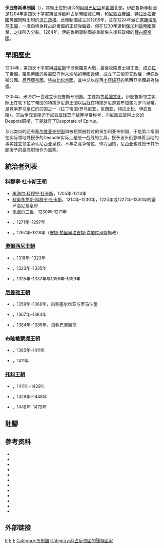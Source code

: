 {{expand|time=2017-11-19}}

{{Infobox Former Country
|native_name = 
|conventional_long_name = 伊庇鲁斯专制国
|common_name = 伊庇鲁斯专制国
|status = 拜占庭帝国的继承国<br/>[[拉丁帝国|拉丁帝国]]、[[尼西亚帝国|尼西亚帝国]]与[[巴列奥略王朝|拜占庭帝国（巴列奥略王朝）]]、[[安茹家族|安茹帝国]]与[[奥斯曼帝国|奥斯曼帝国]]的附庸国<br/>（不论名义上与实际上，按时间先后排列）
|common_languages = [[中古希腊语|希腊语]]<ref>Dana Facaros, Linda Theodorou. ''Greece''. New Holland Publishers, May 1, 2003, [https://books.google.com/books?id=UlBjpoeo9-gC&pg=PA412 p. 412] {{Wayback|url=https://books.google.com/books?id=UlBjpoeo9-gC&pg=PA412 |date=20160504225452 }}.</ref>，[[塞尔维亚语|塞尔维亚语]]
|continent = 欧洲
|region    = 巴尔干
|era       = 中世纪中期
|government_type = 君主制
|
|life_span = 约1205年–1337年或1340年{{ref|subsumed|a}}<br>1356年–1479年{{ref|Tocco|b}}
|year_start  = 1205年
|event_start = 建立
|year_end    = 1479年
|event_end = [[奥斯曼帝国|奥斯曼帝国]]征服{{tsl|en|Vonitsa||Vonitsa}}
|event1 = [[拜占庭帝国|拜占庭帝国]]吞并
|date_event1 = 1337年或1340年
|event2 = {{tsl|en|Nikephoros II Orsini|尼基弗鲁斯二世 (伊庇鲁斯)|尼基弗鲁斯二世}}重建
|date_event2 = 1356年
|
|p1          = 安格洛斯王朝
|flag_p1    = Flag of Palaeologus Dynasty.svg
|p2          = 塞尔维亚帝国
|flag_p2    = Grb Nemanjica mini transparent.png
|s1          = 巴列奥略王朝
|flag_s1    = Flag of Palaeologus Dynasty.svg
|s2          = 奥斯曼帝国
|flag_s2     = Flag of the Ottoman Empire (1453-1844).svg
|
|image_map    =Byzantium1204-zh.svg
|image_map_caption  = 约1204年第四次十字军东征后，[[拉丁帝国|拉丁帝国]]、[[尼西亚帝国|尼西亚帝国]]、[[特拉比松帝国|特拉比松帝国]]和伊庇鲁斯专制国并立
|
|capital          = [[阿尔塔_(希腊)|阿尔塔]]（1205年–1337年或1340年，1430年–1449年）<br/>[[约阿尼纳|约阿尼纳]]（1356年–1430年）<br/>{{tsl|en|Angelokastro, Aetolia-Acarnania}}（1449年–1460年）
|religion         = [[正教|正教]]
|
|leader1      = 米海尔一世 (伊庇鲁斯)
|leader2      = 莱昂纳多 (伊庇鲁斯)
|year_leader1 = 1205年–1214年
|year_leader2 = 1448年–1479年
|title_leader = 专制君主
|today        = {{flag|Albania}}<br>{{flag|Greece}}
|footnote_a   = {{note|subsumed||1224年–1230年为其所成立的[[塞萨洛尼基帝国|塞萨洛尼基帝国]]的一部分；1259年–1260年[[尼西亚帝国|尼西亚帝国]]暂时征服}}
|footnote_b   = {{note|Tocco||1416年后被联合统治，成为{{tsl|en|County palatine of Cephalonia and Zakynthos}}的一部分}}
}}

'''伊庇魯斯專制國'''（{{lang-el|Βασιλεία τῶν Ῥωμαίων}}），其領土位於現今的[[阿爾巴尼亞|阿爾巴尼亞]]和[[希臘|希臘]]北部。伊庇魯斯專制國是1204年第四次十字軍東征導致拜占庭帝國滅亡時，和[[尼西亞帝國|尼西亞帝國]]、[[特拉比松帝國|特拉比松帝國]]等國同時出現的[[流亡政權|流亡政權]]。此專制國成立於1205年，並在1224年滅亡[[塞薩洛尼基王國|塞薩洛尼基王國]]，一度自稱為拜占庭帝國的正統後繼者。但在1230年遭到[[保加利亚第一帝国|保加利亞帝國]]襲擊，之後陷入分裂。1264年，伊庇魯斯專制國被重新併入復辟政權的[[拜占庭帝國|拜占庭帝國]]。

== 早期歷史 ==
1204年，第四次十字軍與[[威尼斯|威尼斯]]干涉東羅馬內戰，最後攻陷君士坦丁堡，成立[[拉丁帝國|拉丁帝國]]。羅馬帝國的後裔堅守尚未淪陷的帝國邊疆，成立了三個旁支政權：伊庇魯斯公國、[[尼西亞帝國|尼西亞帝國]]、[[特拉比松帝國|特拉比松帝國]]，其中又以座落[[小亞細亞|小亞細亞]]的尼西亞帝國最為強盛。

1205年，米海尔一世建立伊庇鲁斯专制国。主要為古[[希臘文化|希臘文化]]。伊庇鲁斯领主实际上在攻下拉丁帝国的特撒罗尼迦王国以后就在特撒罗尼迦宣布加冕为罗马皇帝，是竞争罗马皇位的四国之一（拉丁帝国/罗马尼亚，尼西亚，特拉比松，伊庇鲁斯），其后伊庇鲁斯迫于尼西亚锋芒而放弃皇帝称号、向尼西亚请得上文的Despote职衔，于是就有了Despotate of Epirus。

与此类似的还有[[塞尔维亚专制国|塞尔维亚专制国]]和被短暂册封过的保加利亚专制国，于是第二帝国在实际领地外授予的Despote实际上是统一战线的工具，授予该头衔意味着当地的事实独立领主承认尼西亚皇权、不与之竞争帝位，作为回馈，尼西亚也就授予其所能授予的最高职衔作为嘉奖。

==統治者列表==
{{see also|伊庇鲁斯专制君主}}
===科穆寧·杜卡斯王朝===
* [[米海尔·科穆宁·杜卡斯|米海尔·科穆宁·杜卡斯]]，1205年-1214年
* [[狄奥多罗斯·科穆宁·杜卡斯|狄奥多罗斯·科穆宁·杜卡斯]]，1214年–1230年，1225年或1227年-1330年的塞萨洛尼基皇帝
* [[米海尔二世·科穆宁·杜卡斯|米海尔二世]]，1230年–1271年
* {{tsl|en|Nikephoros I Komnenos Doukas|尼基弗鲁斯一世 (伊庇鲁斯)|尼基弗鲁斯一世}}，1271年–1297年
* {{tsl|en|Thomas I Komnenos Doukas|托马斯一世 (伊庇鲁斯)|托马斯一世}}，1297年–1318年（[[安娜·帕里奥洛吉娜·坎塔库泽娜|安娜·帕里奥洛吉娜·坎塔库泽娜]]摄政）

===[[奧爾西尼家族|奧爾西尼王朝]]===
* {{tsl|en|Nicholas Orsini|尼古拉斯 (伊庇鲁斯)|尼古拉斯}}，1318年–1323年
* {{tsl|en|John II Orsini|约翰 (伊庇鲁斯)|约翰}}，1323年–1335年
* {{tsl|en|Nikephoros II Orsini|尼基弗鲁斯二世 (伊庇鲁斯)|尼基弗鲁斯二世}}，1335年–1337年与1356年–1359年
===[[尼曼雅王朝|尼曼雅王朝]]===
* {{tsl|en|Simeon Uroš|西蒙 (伊庇鲁斯)|西蒙}}，1359年–1366年，自称塞尔维亚与罗马沙皇
* {{tsl|en|Thomas II Preljubović|托马斯二世 (伊庇鲁斯)|托马斯二世}}，1367年–1384年
* {{tsl|en|Maria Angelina Doukaina Palaiologina|玛利亚 (伊庇鲁斯)|玛利亚}}，1384年–1385年，自称巴塞丽莎

===布隆戴蒙提王朝===
* {{tsl|en|Esau de' Buondelmonti|以扫 (伊庇鲁斯)|以扫}}，1385年–1411年
* {{tsl|en|Giorgio de' Buondelmonti|乔治 (伊庇鲁斯)|乔治}}，1411年

===[[托科家族|托科王朝]]===
* {{tsl|en|Carlo I Tocco|卡洛一世 (伊庇鲁斯)|卡洛一世}}，1411年–1429年
* {{tsl|en|Carlo II Tocco|卡洛二世 (伊庇鲁斯)|卡洛二世}}，1429年–1448年
* {{tsl|en|Leonardo III Tocco|莱奥纳尔多 (伊庇鲁斯)|莱奥纳尔多}}，1448年–1479年

==註腳==
{{Reflist}}

==參考资料==
* {{cite book|first=John Van Antwerp|last=Fine|authorlink=小约翰·范安特卫普·法恩|title=The Late Medieval Balkans: A Critical Survey from the Late Twelfth Century to the Ottoman Conquest|publisher=University of Michigan Press|location=Ann Arbor|year=1994|isbn=978-0-472-08260-5|url=https://books.google.com/books?id=Hh0Bu8C66TsC|ref=harv|access-date=2017-11-04|archive-date=2019-03-30|archive-url=https://web.archive.org/web/20190330024852/https://books.google.com/books?id=Hh0Bu8C66TsC|dead-url=no}}
* {{cite encyclopedia | editor-first = Alexander | editor-last = Kazhdan | editor-link = Alexander Kazhdan | encyclopedia = [[The_Oxford_Dictionary_of_Byzantium|The Oxford Dictionary of Byzantium]] | publisher = Oxford University Press | location = Oxford and New York | year = 1991 | isbn = 978-0-19-504652-6 | ref=harv}}
* {{cite book|editor1-last=Arbel|editor1-first=Benjamin|editor2-last=Hamilton|editor2-first=Bernhard|editor3-last=Jacoby|editor3-first=David|title=Latins and Greeks in the Eastern Mediterranean After 1204|year=1989|publisher=Frank Cass & Co. Ltd.|last=Magdalino|first=Paul|chapter=Between Romaniae: Thessaly and Epirus in the Later Middle Ages|pages=87–110|isbn=0-71463372-0|chapterurl=https://books.google.com/books?id=kUzFBQAAQBAJ&pg=PA87|ref=harv|access-date=2017-11-04|archive-date=2020-07-29|archive-url=https://web.archive.org/web/20200729183956/https://books.google.com/books?id=kUzFBQAAQBAJ&pg=PA87|dead-url=no|authorlink=保罗·马格达利诺}}
* {{citation | title=The Last Centuries of Byzantium, 1261–1453 | first=Donald MacGillivray | last=Nicol | authorlink=Donald Nicol | publisher=Cambridge University Press | year=1993 | isbn=978-0-521-43991-6 | url=https://books.google.com/books?id=y2d6OHLqwEsC | accessdate=2017-11-04 | archive-date=2019-03-30 | archive-url=https://web.archive.org/web/20190330024905/https://books.google.com/books?id=y2d6OHLqwEsC | dead-url=no }}
* {{cite book | first=Donald MacGillivray | last=Nicol | authorlink=Donald Nicol | title=The Despotate of Epiros 1267–1479: A Contribution to the History of Greece in the Middle Ages | publisher=Cambridge University Press | location=Cambridge | year=2010 | isbn=978-0-521-13089-9 | url=https://books.google.com/books?id=XIj0FfKto9AC | ref=harv | access-date=2017-11-04 | archive-date=2016-06-10 | archive-url=https://web.archive.org/web/20160610200741/https://books.google.com/books?id=XIj0FfKto9AC | dead-url=no }}
* {{cite book | last1=Soustal | first1=Peter | last2=Koder | first2=Johannes | title=Tabula Imperii Byzantini, Band 3: Nikopolis und Kephallēnia | publisher=Verlag der Österreichischen Akademie der Wissenschaften | location=Vienna | year=1981 | isbn=3-7001-0399-9 | url=https://books.google.com/books?id=6fx-QgAACAAJ | language=de | ref=harv}}
* {{cite book | last = Stavridou-Zafraka | first = Alkmini | title = Νίκαια και Ήπειρος τον 13ο αιώνα. Ιδεολογική αντιπαράθεση στην προσπάθειά τους να ανακτήσουν την αυτοκρατορία | trans_title = Nicaea and Epirus in the 13th century. Ideological confrontation in their effort to recover the empire | language = el | location = Thessaloniki | year = 1990 }}
* {{cite book | last = Stavridou-Zafraka | first = Alkmini | chapter = Η κοινωνία της Ηπείρου στο κράτος του Θεόδωρου Δούκα | trans_title = The society of Epirus in the state of Theodore Doukas | title = Πρακτικά  Διεθνούς Συμποσίου για  το  Δεσποτάτο  της  Ηπείρου (Άρτα, 27‐31 Μαΐου 1990) | language = el | publisher = Μουσικοφιλολογικός Σύλλογος Άρτης «Ο Σκουφάς» | location = Arta | year = 1992 | pages = 313–333 }} 
* {{cite book | last = Stavridou-Zafraka | first = Alkmini | chapter = Από την εκκλησιαστική  οργάνωση του κράτους της Ηπείρου. Εκκλησιαστικά οφφίκια και υπηρεσίες του κλήρου τον 13ο  αιώνα | trans_title = From the ecclessiastical organization of the state of Epirus. Ecclesiastical offices and functions of the clergy in the 13th century | title = Πρακτικά Β ́  Διεθνούς Αρχαιολογικού  και  Ιστορικού Συνεδρίου (Άρτα, 12‐14 Απριλίου 2002) | language = el | publisher = Μουσικοφιλολογικός Σύλλογος Άρτης «Ο Σκουφάς» | location = Arta | year = 2007 | pages = 161–196 }} 
* {{cite journal | first = Alkmini | last = Stavridou-Zafraka | title = Πολιτική ιδεολογία του κράτους της Ηπείρου | trans_title = Political ideology of the state of Epirus | language = el | journal = Vyzantiaka | volume = 31 | year = 2014 | pages = 155–178 | url = http://histsociety.web.auth.gr/11)%CE%A3%CF%84%CE%B1%CF%85%CF%81%CE%AF%CE%B4%CE%BF%CF%85-%CE%96%CE%B1%CF%86%CF%81%CE%AC%CE%BA%CE%B1_%CE%89%CF%80%CE%B5%CE%B9%CF%81%CE%BF%CF%82.pdf | issn = 1012-0513 | ref = harv | author =  | access-date = 2017-11-04 | archive-url = https://web.archive.org/web/20161130111452/http://histsociety.web.auth.gr/11)%CE%A3%CF%84%CE%B1%CF%85%CF%81%CE%AF%CE%B4%CE%BF%CF%85-%CE%96%CE%B1%CF%86%CF%81%CE%AC%CE%BA%CE%B1_%CE%89%CF%80%CE%B5%CE%B9%CF%81%CE%BF%CF%82.pdf | archive-date = 2016-11-30 | dead-url = yes }}
* {{cite journal | last = Stiernon | first = Lucien | title = Les origines du despotat d'Épire. À propos d'un livre récent | pages = 90–126 | journal = Revue des études byzantines | volume = 17 | year = 1959 | language = fr | doi = 10.3406/rebyz.1959.1200 | url = http://www.persee.fr//web/revues/home/prescript/article/rebyz_0766-5598_1959_num_17_1_1200 | ref = harv | access-date = 2017-11-04 | archive-date = 2015-09-24 | archive-url = https://web.archive.org/web/20150924071408/http://www.persee.fr//web/revues/home/prescript/article/rebyz_0766-5598_1959_num_17_1_1200 | dead-url = no }}
* {{cite book | title=Byzantine Epirus: A Topography of Transformation—Settlements of the Seventh–Twelfth Centuries in Southern Epirus and Aetoloacarnania, Greece |first=Myrto |last=Veikou |location=Leiden |publisher=Brill |year=2012 | ref=harv}}

==外部链接==
{{Commons category}}
{{伊庇鲁斯专制国统治者}}
{{拜占庭帝國繼承國}}
{{拜占庭帝国主题}}
{{拜占庭希腊}}
[[Category:東羅馬帝國|E]]
[[Category:已不存在的欧洲君主国|E]]
[[Category:已不存在的巴尔干半岛国家|E]]
[[Category:专制国|Category:专制国]]
[[Category:拜占庭帝國的殘存國家|Category:拜占庭帝國的殘存國家]]